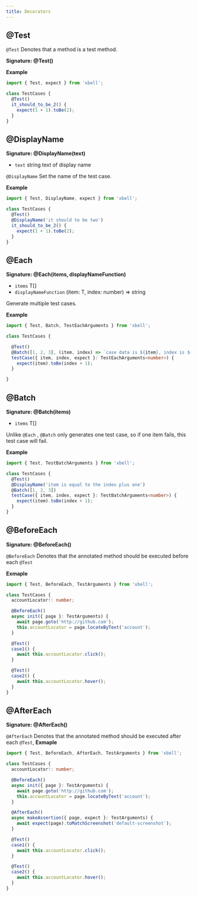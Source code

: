 ```yaml
---
title: Decorators
---
```


## @Test

`@Test` Denotes that a method is a test method.

**Signature: @Test()**

**Example**

```typescript
import { Test, expect } from 'xbell';

class TestCases {
  @Test()
  it_should_to_be_2() {
    expect(1 + 1).toBe(2);
  }
}
```

## @DisplayName
**Signature: @DisplayName(text)**

- `text` <type>string</type> text of display name

`@DisplayName` Set the name of the test case.


**Example**

```typescript
import { Test, DisplayName, expect } from 'xbell';

class TestCases {
  @Test()
  @DisplayName('it should to be two')
  it_should_to_be_2() {
    expect(1 + 1).toBe(2);
  }
}
```

## @Each
**Signature: @Each(items, displayNameFunction)**

- `items` <type>T[]</type>
- `displayNameFunction` <type>(item: T, index: number) => string</type>

Generate multiple test cases.

**Example**
```typescript
import { Test, Batch, TestEachArguments } from 'xbell';

class TestCases {

  @Test()
  @Batch([1, 2, 3], (item, index) => `case data is ${item}, index is ${index}`)
  testCase({ item, index, expect }: TestEachArguments<number>) {
    expect(item).toBe(index + 1);
  }

}
```

## @Batch
**Signature: @Batch(items)**

- `items` <type>T[]</type>

Unlike `@Each` ,  `@Batch` only generates one test case, so if one item fails, this test case will fail.

**Example**
```typescript
import { Test, TestBatchArguments } from 'xbell';

class TestCases {
  @Test()
  @DisplayName('item is equal to the index plus one')
  @Batch([1, 2, 3])
  testCase({ item, index, expect }: TestBatchArguments<number>) {
    expect(item).toBe(index + 1);
  }
}

```

## @BeforeEach
**Signature: @BeforeEach()**

`@BeforeEach` Denotes that the annotated method should be executed before each `@Test`

**Exmaple**
```typescript
import { Test, BeforeEach, TestArguments } from 'xbell';

class TestCases {
  accountLocator!: number;

  @BeforeEach()
  async init({ page }: TestArguments) {
    await page.goto('http://github.com');
    this.accountLocator = page.locateByText('account');
  }

  @Test()
  case1() {
    await this.accountLocator.click();
  }

  @Test()
  case2() {
    await this.accountLocator.hover();
  }
}

```


## @AfterEach
**Signature: @AfterEach()**

`@AfterEach` Denotes that the annotated method should be executed after each `@Test`,
**Exmaple**
```typescript
import { Test, BeforeEach, AfterEach, TestArguments } from 'xbell';

class TestCases {
  accountLocator!: number;

  @BeforeEach()
  async init({ page }: TestArguments) {
    await page.goto('http://github.com');
    this.accountLocator = page.locateByText('account');
  }

  @AfterEach()
  async makeAssertion({ page, expect }: TestArguments) {
    await expect(page).toMatchScreenshot('default-screenshot');
  }

  @Test()
  case1() {
    await this.accountLocator.click();
  }

  @Test()
  case2() {
    await this.accountLocator.hover();
  }
}

```
